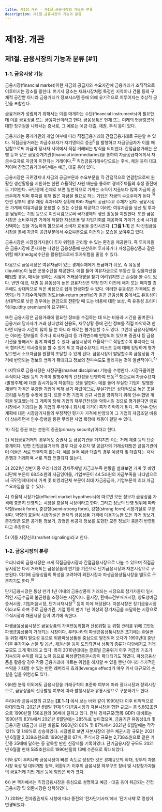 ```yaml
---
title: 제1장.개관 - 제1절.금융시장의 기능과 분류
description: 제1절.금융시장의 기능과 분류
---
```


# 제1장. 개관

## 제1절. 금융시장의 기능과 분류 [#1]

### 1-1. 금융시장 기능

금융시장(financial market)이란 자금의 공급자와 수요자간에 금융거래가 조직적으로 이루어지는 장소를 말한다. 
여기서 장소는 재화시장처럼 특정한 지역이나 건물 등의 구체적 공간뿐 아니라 금융거래가 정보시스템 등에 의해 
유기적으로 이루어지는 추상적 공간을 포함한다.

금융거래가 성립되기 위해서는 이를 매개하는 수단(financial instruments)이 필요한데 
이를 금융상품 또는 금융자산이라고 한다. 금융상품은 현재 또는 미래의 현금흐름에 대한 
청구권을 나타내는 증서로, 그 예로는 예금·대출, 채권, 주식 등이 있다.

금융거래는 중개기관의 개입 여부에 따라 직접금융거래와 간접금융거래로 구분할 수 있다. 
직접금융거래는 자금수요자가 자기명의로 증권$^{1)}$을 발행하고 자금공급자가 이를 매입함으로써 
자금이 당사자 사이에서 직접 거래되는 방식을 의미한다. 
간접금융거래는 은행 등과 같은 금융중개기관(financial intermediaries)을 통하여 
자금공급자에게서 자금수요자로 자금이 이전되는 거래이다.$^{2)}$ 
직접금융거래수단으로는 주식, 채권 등이 대표적이며 간접금융거래수단에는 예금, 대출 등이 있다. 

금융시장은 국민경제내 자금의 공급부문과 수요부문을 직·간접적으로 연결함으로써 원활한 생산활동을 지원하는 
한편 효율적인 자원 배분을 통하여 경제주체들의 후생 증진에도 기여한다. 
국민경제 전체로 보면 일반적으로 가계는 소득이 지출보다 많아 자금의 공급주체가 되며 
투자를 위해 많은 자금을 필요로 하는 기업은 자금의 수요주체가 된다.$^{3)}$ 
한편 정부의 경우 재정 흑자/적자 상황에 따라 자금의 공급/수요 주체가 된다. 
금융시장은 가계에 여유자금을 운용할 수 있는 수단을 제공하고 
이러한 여유자금을 생산 및 투자를 담당하는 기업 등으로 이전시킴으로써 국가경제의 생산 활동을 지원한다. 
또한 금융시장은 소비주체인 가계에 적절한 자산운용 및 차입기회를 제공하여 가계가 소비 시기를 선택하는 것을 
가능하게 함으로써 소비자 효용을 증진시킨다. 
__[그림 1-1]__ 은 직·간접금융시장을 통해 자금이 공급부문에서 수요부문으로 이전되는 모습을 보여주고 있다. 

<GCenterImg src ="/fm/1-1.png" caption="그림 1-1. 금융시장과 자금흐름"/>

금융시장은 시장참가자들이 투자 위험을 관리할 수 있는 환경을 제공한다. 
즉 투자자들은 금융시장에 존재하는 다양한 금융상품에 분산하여 투자하거나 
파생금융상품과 같은 위험 헤지(hedge)수단을 활용함으로써 투자위험을 줄일 수 있다.

다음으로 금융시장은 여유자금이 있는 경제주체에게 현금화가 쉬운, 즉 유동성(liquidity)이 높은 운용수단을 제공한다. 
예를 들어 여유자금으로 부동산 등 실물자산을 매입할 경우, 매각을 원하는 시점에 거래상대방을 찾기 어려워지면 큰 손실을 볼 수도 있다. 
반면 예금, 채권 등 유동성이 높은 금융자산은 약정 만기 이전에 해지 또는 매각할 경우에도 상대적으로 적은 비용으로 쉽게 현금화할 수 있다. 
이러한 유동성은 가격에도 반영되는데 기대수익/위험 정도(risk-return profile)가 같은 금융상품 중에서도 유동성이 상대적으로 
낮은 경우에는 현금으로 전환할 때 드는 비용에 대한 보상, 즉 유동성 프리미엄(liquidity premium)이 요구된다.

또한 금융시장은 금융거래에 필요한 정보를 수집하는 데 드는 비용과 시간을 줄여준다. 
금융거래 당사자가 거래 상대방의 신용도, 재무상황 등에 관한 정보를 직접 파악하려 한다면 
비용과 시간이 많이 들 뿐 아니라 때로는 불가능할 수도 있다. 
그런데 금융시장에서는 이러한 정보들이 주가나 회사채금리 등 가격변수에 반영되어 있으며 증권사 등 금융기관을 통해서도 쉽게 파악할 수 있다. 
금융시장이 효율적으로 작동할수록 투자자는 더욱 합리적인 의사결정을 할 수 있게 되고 자금수요자도 리스크 등에 대해 정당하게 평가받으면서 
소요자금을 원활히 조달할 수 있게 된다. 
금융시장이 발달할수록 금융상품 가격에 반영되는 정보의 범위가 확대되고 정보의 전파속도도 빨라지는 것이 일반적이다.$^{4)}$ 

마지막으로 금융시장은 시장규율(market discipline) 기능을 수행한다. 
시장규율이란 주식이나 채권 등의 가격이 발행주체의 건전성을 반영하여 변동$^{5)}$ 함으로써 자금수요자(발행주체)에 대한 감시기능이 작동하는 것을 말한다.
예를 들어 부실한 기업이 발행한 채권의 가격은 우량한 기업에 비해 낮기 마련이므로, 부실기업은 상대적으로 높은 조달금리를 부담할 수밖에 없다.
또한 어떤 기업이 신규 사업을 영위하기 위해 인수·합병 계획을 발표했는데 그 계획이 당해 기업의 재무건전성을 악화시킬 것으로 평가된다면 
금융시장에서 거래되는 동 기업의 주식이나 회사채 가격이 즉각 하락하게 된다. 
즉 인수·합병 계획에 대한 시장참가자들의 부정적인 평가가 가격에 반영되어 그 기업의 자금조달 비용이 상승하면서 인수·합병을 통한 무리한 사업 확장에 제동이 걸릴 수 있다.

<GComment>
1\) 직접 증권 또는 본원적 증권(primary security)이라고 한다.

2\) 직접금융거래의 경우에도 증권사 등 금융기관을 거치지만 이는 거래 체결 등의 단순중개이다. 
반면 간접금융거래의 경우 자금 수요자 및 공급자의 거래상대방은 금융기관이며 이들은 서로 연결되지 않는다. 
예를 들어 예금·대출의 경우 예금자 및 대출자는 각각 은행과 거래하며 서로 직접 연결되지 않는다.


3\) 2021년 상반기중 우리나라의 경제주체별 자금과부족 현황을 살펴보면 가계 및 비영리단체 부문이 68.5조원의 자금잉여를, 
기업부문이 44.5조원의 자금부족을 나타냄으로써 국민경제내에서 가계 및 비영리단체 부문이 최대 자금공급자, 
기업부문이 최대 자금수요자임을 알 수 있다.
<GCenterImg src ="/fm/3).png" />

4\) 효율적 시장가설(efficient market hypothesis)에 따르면 모든 정보가 금융상품 가격에 충분히 반영되는 시장을 효율적 시장이라고 한다. 
그리고 정보의 반영 범위에 따라 약형(weak form), 준강형(semi-strong form), 강형(strong form) 시장가설로 구분된다. 
약형의 효율적 시장가설은 현재의 금융상품 가격에 이용가능한 모든 과거 정보가, 준강형은 모든 공개된 정보가, 
강형은 비공개 정보를 포함한 모든 정보가 충분히 반영된다고 주장한다.

5\) 이를 시장신호(market signaling)라고 한다.
</GComment>

### 1-2. 금융시장의 분류

우리나라의 금융시장은 크게 직접금융시장과 간접금융시장으로 나눌 수 있으며 
직접금융시장은 다시 거래되는 금융상품의 만기를 기준으로 단기금융시장과 자본시장으로 구분된다. 
여기에 금융상품의 특성을 고려하여 외환시장과 파생금융상품시장을 별도로 구분하기도 한다.$^{6)}$

단기금융시장은 통상 만기 1년 이내의 금융상품이 거래되는 시장으로 참가자들이 일시적인 자금수급의 불균형을 조정하는 시장이다. 
콜시장, 환매조건부매매시장, 양도성예금증서시장, 기업어음시장, 단기사채시장$^{7)}$ 등이 이에 해당된다. 
자본시장은 장기금융시장이라고도 하며 주로 금융기관, 기업 등이 만기 1년 이상의 장기자금을 조달하는 시장으로 주식시장과 채권시장 등이 여기에 속한다.

파생금융상품시장은 금융상품의 가격변동위험과 신용위험 등 위험 관리를 위해 고안된 파생금융상품이 거래되는 시장이다. 
우리나라의 파생금융상품시장은 초기에는 환율변동 위험 헤지 필요성 등으로 외환파생상품을 중심으로 발전되어 오다가 1990년대 중반 이후 
주가지수 선물 및 옵션, 채권선물 등이 도입되면서 상품의 종류가 다양해지고 거래규모도 크게 확대되고 있다. 
특히 2010년대에는 글로벌 금융위기 이후 저금리 기조가 지속되자 수익률 제고 노력 등으로 파생결합증권시장이 확대되기도 하였다. 
파생금융상품을 활용할 경우 각종 금융거래에 따르는 위험을 헤지할 수 있을 뿐만 아니라 
추가적인 수익을 기대할 수 있는 반면 레버리지 효과(leverage effect)가 매우 커서 대규모의 손실을 입을 위험성도 있다.

이러한 분류 이외에도 금융시장을 거래규칙의 표준화 여부에 따라 장내시장과 장외시장으로, 금융상품의 신규발행 여부에 따라 발행시장과 유통시장으로 구분하기도 한다.

<GCenterImg src ="/fm/1-2.png" caption="그림1-2. 금융시장의 분류"/>

우리나라 금융시장의 규모는 __[표 1-1]__ 에서 보는 바와 같이 1990년대 이후 비약적으로 확대되었다. 
2021년 6월말 현재 단기금융시장과 자본시장을 합한 규모는 총 5,662조원으로 1990년말 158조원의 36배에 달하고 있다. 
전체 경제규모(명목 GDP) 대비로는 1990년의 83%에서 2021년 6월말에는 285%로 높아졌으며, 
금융기관 유동성(Lf) 및 금융기관 대출금에 대한 비율도 1990년의 80% 및 87%에서 2021년 6월말에는 각각 121% 및 148%로 상승하였다. 
시장별로 보면 자본시장의 경우 채권시장 규모는 2021년 6월말 2,339조원으로 1990년말의 67배, 
주식시장 규모는 2,738조원으로 같은 기간중 35배에 달하는 등 괄목할 만한 신장세를 기록하였다. 
단기금융시장 규모도 2021년 6월말 현재 585조원으로 1990년말의 13배 수준으로 확대되었다.

이와 같이 우리나라 금융시장이 빠른 속도로 성장한 것은 경제규모의 확대, 정부의 자본시장 육성 및 대외개방 정책, 
외환위기 이후의 금융시장 하부구조 정비 및 시장참가자들의 금융거래 기법 개선 등에 힘입은 바가 크다.

<GCenterImg src ="/fm/t1-1.png" caption="표1-1. 금융시장의 규모"/>

<GComment>
6\) 본 책자에서는 직접금융시장을 중심으로 설명하고 예금ㆍ대출 등이 취급되는 간접금융시장 및 외환시장은 생략하였다.

7\) 2019년 전자증권제도 시행에 따라 종전의 ‘전자단기사채’에서 ‘단기사채’로 명칭이 변경되었다.
</GComment>